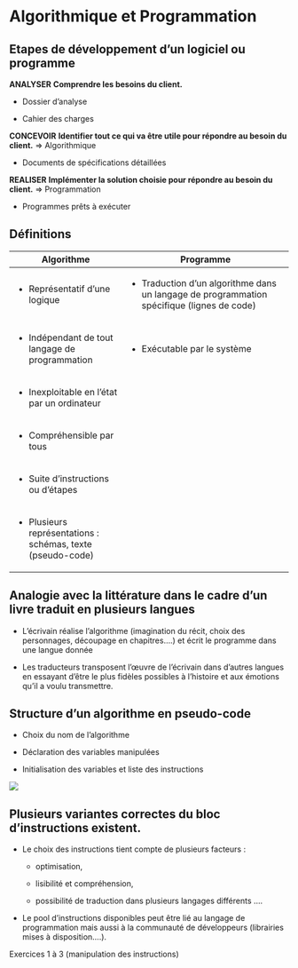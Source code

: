 # Algorithmique et Programmation {.backgroundTitre}

## Etapes de développement d'un logiciel ou programme

[**ANALYSER**]{.Terre_battue2} **Comprendre les besoins du client.**

-   Dossier d'analyse

-   Cahier des charges

[**CONCEVOIR**]{.Terre_battue2} **Identifier tout ce qui va être utile pour répondre au besoin du client.** =\> [Algorithmique]{.Bourgeon2}

-   Documents de spécifications détaillées

[**REALISER**]{.Terre_battue2} **Implémenter la solution choisie pour répondre au besoin du client.** =\> [Programmation]{.Bourgeon2}

-   Programmes prêts à exécuter

## Définitions

+--------------------------------------------------------------+---------------------------------------------------------------------------------------------+
| Algorithme                                                   | Programme                                                                                   |
+==============================================================+=============================================================================================+
| -   Représentatif d’une logique                              | -   Traduction d’un algorithme dans un langage de programmation spécifique (lignes de code) |
+--------------------------------------------------------------+---------------------------------------------------------------------------------------------+
| -   Indépendant de tout langage de programmation             | -   Exécutable par le système                                                               |
+--------------------------------------------------------------+---------------------------------------------------------------------------------------------+
| -   Inexploitable en l’état par un ordinateur                |                                                                                             |
+--------------------------------------------------------------+---------------------------------------------------------------------------------------------+
| -   Compréhensible par tous                                  |                                                                                             |
+--------------------------------------------------------------+---------------------------------------------------------------------------------------------+
| -   Suite d’instructions ou d’étapes                         |                                                                                             |
+--------------------------------------------------------------+---------------------------------------------------------------------------------------------+
| -   Plusieurs représentations : schémas, texte (pseudo-code) |                                                                                             |
+--------------------------------------------------------------+---------------------------------------------------------------------------------------------+

## Analogie avec la littérature dans le cadre d’un livre traduit en plusieurs langues

-   L’écrivain réalise l’algorithme (imagination du récit, choix des personnages, découpage en chapitres….) et écrit le programme dans une langue donnée

-   Les traducteurs transposent l’œuvre de l’écrivain dans d’autres langues en essayant d’être le plus fidèles possibles à l’histoire et aux émotions qu’il a voulu transmettre.

## Structure d'un algorithme en pseudo-code

-   Choix du nom de l’algorithme

-   Déclaration des variables manipulées

-   Initialisation des variables et liste des instructions

![](images/clipboard-algo.png){fig-align="center"}

## Plusieurs variantes correctes du bloc d’instructions existent.

-   Le choix des instructions tient compte de plusieurs facteurs :

    -   optimisation,

    -   lisibilité et compréhension,

    -   possibilité de traduction dans plusieurs langages différents ….

-   Le pool d’instructions disponibles peut être lié au langage de programmation mais aussi à la communauté de développeurs (librairies mises à disposition….).

[Exercices 1 à 3 (manipulation des instructions)]{.Terre_battue2}
